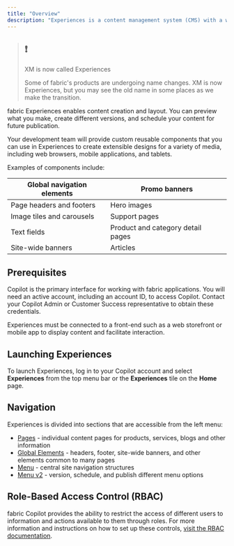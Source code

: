 ```yaml
---
title: "Overview"
description: "Experiences is a content management system (CMS) with a web-based editor for content layout and authoring."
---
```


> ## ❗️
> 
> XM is now called Experiences
> 
> Some of fabric's products are undergoing name changes. XM is now Experiences, but you may see the old name in some places as we make the transition.

fabric Experiences enables content creation and layout. You can preview what you make, create different versions, and schedule your content for future publication. 

Your development team will provide custom reusable components that you can use in Experiences to create extensible designs for a variety of media, including web browsers, mobile applications, and tablets.

Examples of components include:

| Global navigation elements | Promo banners                     |
| -------------------------- | --------------------------------- |
| Page headers and footers   | Hero images                       |
| Image tiles and carousels  | Support pages                     |
| Text fields                | Product and category detail pages |
| Site-wide banners          | Articles                          |

## Prerequisites

Copilot is the primary interface for working with fabric applications. You will need an active account, including an account ID, to access Copilot. Contact your Copilot Admin or Customer Success representative to obtain these credentials.

Experiences must be connected to a front-end such as a web storefront or mobile app to display content and facilitate interaction.

## Launching Experiences

To launch Experiences, log in to your Copilot account and select **Experiences** from the top menu bar or the **Experiences** tile on the **Home** page.

## Navigation

Experiences is divided into sections that are accessible from the left menu:

* [Pages](/docs/experiences-pages) \- individual content pages for products, services, blogs and other information
* [Global Elements](/docs/experiences-global-elements) \- headers, footer, site-wide banners, and other elements common to many pages
* [Menu](/docs/experiences-menu) \- central site navigation structures
* [Menu v2](/docs/experiences-menu-v2) \- version, schedule, and publish different menu options

## Role-Based Access Control (RBAC)

fabric Copilot provides the ability to restrict the access of different users to information and actions available to them through roles. For more information and instructions on how to set up these controls, [visit the RBAC documentation](/docs/role-based-access-control).